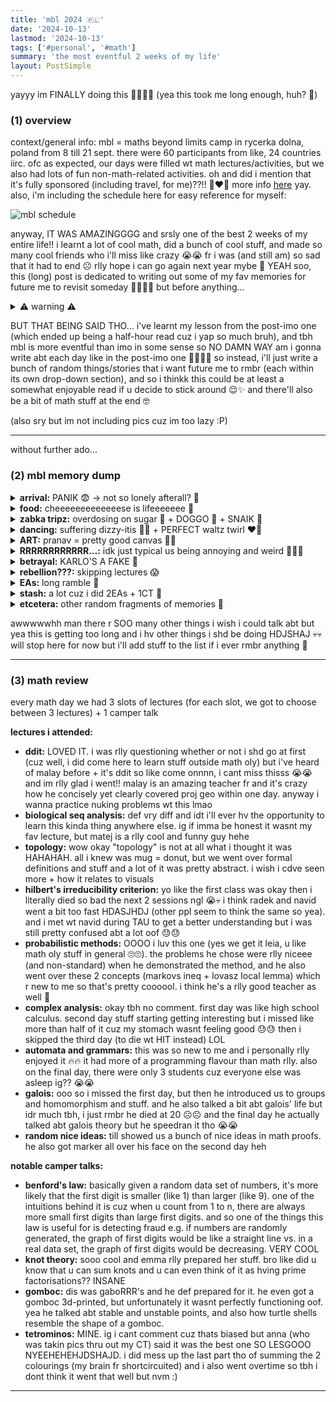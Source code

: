 ```yaml
---
title: 'mbl 2024 🇵🇱'
date: '2024-10-13'
lastmod: '2024-10-13'
tags: ['#personal', '#math']
summary: 'the most eventful 2 weeks of my life'
layout: PostSimple
---
```


yayyy im FINALLY doing this 😮‍💨😮‍💨 (yea this took me long enough, huh? 😬)

### (1) overview

context/general info: mbl = maths beyond limits camp in rycerka dolna, poland from 8 till 21 sept. there were 60 participants from like, 24 countries iirc. ofc as expected, our days were filled wt math lectures/activities, but we also had lots of fun non-math-related activities. oh and did i mention that it's fully sponsored (including travel, for me)??!! 🤩❤️‍🔥 more info [here](https://mathsbeyondlimits.eu/) yay. also, i'm including the schedule here for easy reference for myself:

<img src="/static/images/blogs/mbl schedule.png" alt="mbl schedule"/>

anyway, IT WAS AMAZINGGGG and srsly one of the best 2 weeks of my entire life!! i learnt a lot of cool math, did a bunch of cool stuff, and made so many cool friends who i'll miss like crazy 😭😭 fr i was (and still am) so sad that it had to end ☹️ rlly hope i can go again next year mybe 🥹 YEAH soo, this (long) post is dedicated to writing out some of my fav memories for future me to revisit someday 🫶🏻🫶🏻 but before anything...

<details>
  <summary>⚠️ warning ⚠️</summary>

hi if u're not me then istg this is so boring to read so literally pls don't waste ur time 💀💀💀 and also, (similar to the imo one ig,) im mostlyy writing this for my own eyes so most things are mentioned without context lol, so um yea u're very welcome to read it but later dun come back to me saying u wasted ur time reading this ha, i've warned u edi 🤠🤠 
</details>

BUT THAT BEING SAID THO... i've learnt my lesson from the post-imo one (which ended up being a half-hour read cuz i yap so much bruh), and tbh mbl is more eventful than imo in some sense so NO DAMN WAY am i gonna write abt each day like in the post-imo one 🙏🏻🙏🏻 so instead, i'll just write a bunch of random things/stories that i want future me to rmbr (each within its own drop-down section), and so i thinkk this could be at least a somewhat enjoyable read if u decide to stick around 😌✨ and there'll also be a bit of math stuff at the end 🤓

(also sry but im not including pics cuz im too lazy :P)

---

without further ado...

### (2) mbl memory dump

<details>
  <summary><b>arrival:</b> PANIK 😨 -> not so lonely afterall? 🫣</summary>

okay so i rmbr arriving and registering at the place at around the same time as emma and amila (but i didnt know them at the time). and tbh i wasn't worried abt anything bef, but literally at the moment i was registering, A TINGE OF ANXIETY SUDDENLY HIT cuz i suddenly realised like "i practically know no one here (okay there's karlo but i only half-know him) -> everyone here is super cracked at math while i can barely do mental addition -> what if i don't make any friends -> what if i end up hating this camp -> AH FRICK THIS IS SO SCARYYY ☹️☹️😭" yea but thankfully not long after registering, i met with kuba (who interviewed me) then ania (who i already talked to at imo) and i felt a lot more comforted so yay. and then i go downstairs, and SURPRISE SURPISE "HEY THAT'S THE GIRL (milly) I TALKED TO AT IMO". she was playing foosball wt another girl and i rmbr she was rlly friendly at imo, so i went up to them and asked if she rmbred me from imo, AND SHE SAID NOO oofffff 🥲💔💔 (bro we interacted SEVERALLLL times thru out imo btw 🫤🫤 but okay yk what, to be fair i did forget her name oops 💀💀 BUT I DID RMBR HER AND THAT SHE'S FROM SWEDEN 😤😤 but she did rmbr me aft i pulled out my imo jacket tho GAHAHAH) but yes then we reintroduced ourselves, and it turns out... we're ROOMMATES?? CRAAAZY 🤯🤯 okay then obvly i got to know the other girl as well, and i found out that she was maia, i.e. the person who im running an EA wt who i've kinda talked wt bef to discuss the EA. so i was like DAMNNN that's TWO ppl who i somewhat know 🤯🤯 and so tbh i felt a lot less anxious and more hopeful for the camp HAHAHAHAH 🤠🤠 (also at the time i met them, those 2 goofballs had literally JUST arrived and dropped everything after seeing the foosball table smh 🤡🤡😒) and then the 3 of us had a rlly nice chat in our (me + milly) room 🤩🤩 oooh then not long after, 2 indian guys arrived, and they were both at imo as well so we saw each other and said hi (hehe yay they rmbr me ~~unlike AHEM AHEM~~). yea so thankfully it didn't take long for me to feel less alone 🥹🥹🥹 (meanwhile it's been almost 2 months in kmb and i barely know anyone lmao help me 💀💀)
</details>

<details>
  <summary><b>food:</b> cheeeeeeeeeeeeese is lifeeeeeee 🧀</summary>

nom nom we always had buffet-style meals for bfast and dinner, and lunch was served. for bfast and dinner, i basically always ate sandwiches wt the diff kinds of cheeses (I LUV CHEESE!!) 🔥🔥 my fav cheese was this one triangular shaped cheese that was spicy 😋 lunch was mehhh - we had mashed potatoes a lot. we did get the chance to try some polish food tho!! we had these polish potato pancakes and i rlly rlly liked those. we also had these polish cabbage rolls wt rice in them, but i didnt enjoy that oop. there was also other stuff but i dont rlly rmbr 🫤 OH and there was also polish tea at every bfast and dinner - one wt sugar and one wtout sugar, BUT BOTH TASTED WEIRD ON ITS OWN, but i figured out the perfect ratio was 2:3 😎😎
</details>

<details>
  <summary><b>zabka tripz:</b> overdosing on sugar 🍫 + DOGGO 🐶 + SNAIK 🐍</summary>

maia had this thing where she wanted to go to zabka every day to buy ice cream (so much for saving money smh 😒), so EVERY DAY (im not exaggerating, we mybe missed like 1/2 days but that was it, and there were days where we went multiple times), she'd ajak ppl to come - fr the sole reason zabka's sales wdve been like 📈📈 LMAO. we bought a bar of milka chocolate pretty frequently (legit i dont think ive ever eaten so much chocolate within the span of 2 weeks), and we'd finish it like shortly after AND U'RE DEF NOT SUPPOSED TO FINISH IT THAT FAST (the packaging said like 3 pieces per serving AHAHAHA) 💀💀 and another funny thing i realised was that we always had chocolate during till's lecture so bro must be thinking we're munching on chocolates all the time 😭😭 anyway one particularly interesting zabka trip was when a dog followed us back LOLLL. and then it stayed at the campsite for a while but then the next day it was gone (idk but i think someone mustve brought it back out). and then another time, we saw a baby snake on the road and gaboRRR (being gaboRRR) was doin weird things and mocking it?? (idk) 🤔🤔
</details>

<details>
  <summary><b>dancing:</b> suffering dizzy-itis 😵‍💫 + PERFECT waltz twirl ❤️‍🔥</summary>

okay so maia and i went for EVERY dance EA tgt (except the irish one) so yea we're practically pro world-class dancers now frfr 😌💅🏻💯
<ul>
  <li> <b>traditional hungarian folkdance:</b> ur arms hv to form a weird 8-formation wt ur partner and istg the hand placement is actually SO SIMPLE but my teeny tiny brain was struggling to get it right broo HAHAHAHAH 😭😭 and then at some point while we were practicing the dance w music, we had to switch partners and i was gonna partner up wt mano BUT WE WERE FRICKIN STRUGGLING TO CONNECT OUR ARMS AND WE WERE LAUGHING SO HARD AND SHE WAS EVENTUALLY LEFT SO FAR BEHIND WHILE EVERYONE ELSE WAS MOVING AROUND, IT WAS SO FUNNY HAHAHSJHDJSHAJ 😭😭😭 but yea gaboRRR's EA was super fun and well-prepared. and later that night, we performed the dance we learned during cultural night bcs yas like i said, we all became pro dancers in one night fr 🔥⚡⚡</li>
  <li> <b>balboa:</b> it was my first time entering the "gym" (not rlly a gym but yea) and omg i love the place cuz the floor are those kiddy jigsaw mats and i felt like a lil kid again, I LOVED IT. anyway balboa was fun, BUT most importantly, maia and i discovered that my limit of spins before getting too dizzy (to the point i cant walk in a straight line) is 5 HAHAHHDJSAH 🤡🤡💀💀 and then at some point, i pretended to die on the ground or smth??? (bro i hv no idea what i was doing tbh), and then we started doing sit-ups to symbolise dying then undying IDK LMAO HAHASJDHASJ. yea we were goofing around a lot instead of practicing the actual dance oops (sorry amila) 😭😭 </li>
  <li> <b>waltz:</b> so like maia and i were waltzing (but also i get dizzy rlly easily so we kept taking breaks lol) and tbh we were kinda ~~noob~~ ✨ chaotic ✨ at everything, BUT THEN we eventually learnt the fancy twirl 😍😍, and then we showed it to valentin (the guy teaching/running the EA) ~~and we were doing it kinda wrong at first but~~ THENN he called it PER 👏🏻 FECT 👏🏻. im gonna rub it in ur face again just cuz i can: <b>PER</b> 👏🏻 <b>FECT</b> 👏🏻, which is like the highest level of compliment u can get SO LIKEE 💅🏻💅🏻 AND IT WAS RLLY FUNNY CUZ AFTER THAT WE WERE TOTALLY OVERHYPING OURSELVES UP ABT IT, and then while everyone else was practicing, we went up to like almost EVERY person there individually for literally NOTHING ELSE but to show off our twirl to them HAHAHAHAH 😭😭😭 and bef we showed it to each person, i would totally oversell it like "get ready to see the greatest thing u'll ever see in ur life", "watch closely", "valentin called it perfect" - and then we'd demonstrate the twirl and ppl would just play along and act shocked and be all like "OMG THAT WAS CRAZYYY 😱😱" and honestly it's so funny to think abt HAHAHSJDHJAS 😭😭😭 and bruh then ppl would be like asking us for advice to do the twirl and stuff and we'd say like "meh not bad, but not as good as ours 😇😇" even tho they were doin it pretty good LIKE IT'S SO MEAN HAHAHAHAH. tbh i feel like it's not that funny when i explain it (it's like a "u had to be there" kinda thing) but istg it's so amusing to me 🤧🤧 also our waltz twirl was so gud and iconic that it even made it into mbl chronicles 🔥🔥💯 oh and unrelated but there was also girl guy stuff going on there AHEM AHEM 👀☕ ah yes and the first time we went was for maia's bday, and then we went again for a second time for my bday (it was technically the night after, but still), which is actually a kinda cool coincidence </li>
  <li> <b>polish folkdance:</b> lmao it was super tiring (a lot of jumps) so eventually maia and i just gave up and sat down GAHAHAHA 🤡🤡 and then we started showing off weird stuff we could do wt our body LOL e.g. maia can move her ears (which is proof she's not human btw) and then we eventually left to do i forgot wat HAHAHAHAH (sorry antoni) 🙃🙃 </li>
</ul>
  BRUHH help why did i ramble so much, i fr didn't intend this section to be that long, i gotta stop doing this man 😔😔
</details>

<details>
  <summary><b>ART:</b> pranav = pretty good canvas 👍🏻</summary>

there r vids n pics so i dont needa explain much, but basically bro fell asleep in the sauna (he always slept in the sauna), then karlo had this miraculous idea of drawing on his face with a whiteboard marker HAHAHAHA 🔥🔥 (and i agreed to it cuz earlier that day, pranav made a little scribble on my face wt marker soooo, at least this way we can call it even 😁) so at first it was just me + karlo + maia + mihajro who vandalised him (i contributed a teardrop :D) (and no he didn't wake up, bro was practically dead), but after we left, apparently there were other groups of ppl who went into the sauna to draw on him as well (on his body this time) WHICH IS HONESTLY RLLY FUNNY cuz like from an optimistic pov, pranav can be seen as our✨ community artwork ✨ as a result of our collective international efforts!! WHAT A WAY TO UNITE MANKIND ACROSS COUNTRIES AMIRITE 🤯🤯💪🏻💪🏻 also pranav said he wasnt even mad cuz he wdve done the same lol
</details>

<details>
  <summary><b>RRRRRRRRRRRR...:</b> idk just typical us being annoying and weird 🤷🏻‍♀️</summary>

lmao so i was askin karlo how to pronounce his name and it's pronounced like kaRRRlo (like, roll the R rlly quickly? idk but karlo described it as an angry r which is a pretty good way to describe it tbh.) and it's SOOO FUN to pronounce, so ofc the most natural thing to do was for maia and i to start rolling our r's for everyone's name!! HEHEHDJSAHDJA 😇😇😇 so e.g. rusa = RRRusa, pranav = pRRRanav, leonard = leonaRRRd, nordstrom = noRRRdstRRRom. then a super fun one is gabor farkas ferenc = gaboRRR faRRRkas feRRRenc. and we started adding r's in random places too like leia = leiaRRR, maia = maiaRRR, mihajlo = mihajRRRo GAAHAHAH. and then idr who did, but we also came up with the notation to use r with a bar (r̄) like in recurring decimals 🤓☝🏻
</details>

<details>
  <summary><b>betrayal:</b> KARLO'S A FAKE 👿</summary>

basically there's this killer game thingy that we played, and essentially u hv to kill a certain someone by touching them wt a certain object - person and object are tasked by the ppl running the game. anyway my task was (surprise surpirse 🙄) to kill maia wt a fork, but then we (me + maia + karlo) were discussing our tasks in the sauna, soooo i just pretended i had to kill gabor after karlo brought it up lol 🤷🏻‍♀️🤷🏻‍♀️ karlo had to kill mira and maia had to kill some random guy - so ig at that point, we implicitly formed a pact. but later that night, i whispered to karlo (when maia wasnt around) to tell him that i actually had to kill maia and he was willing to help me, SLAY 😍😍 (karlo's such a true friend frfr &lt;3), SO we planned it out and he even went up to his room to grab his fork for me 🥹🥹 then everything went smoothly according to plan: maia and i were eventually alone outside, then with the ✨ gentle touch of karlo's fork against her arm ✨ BOOM MISSION ACCOMPLISHED, EASIEST KILL OF MY LIFEEE 🥱🥱 karlo and i both apologised aft that, but ik secretly we were both proud 😌💅🏻💅🏻 now fast-forward to later that night, im walking wt karlo upstairs to my room cuz i wanna sleep, but bro is tryna convince me to play table tennis wt him for some reason?? so we both walk near the table, then without me even realising it... IM... DEAD?? 😭💀 YEA so basically karlo actually had to kill me (not mira like i believed), which he slickly did with his watch - NOT COOL KARLO 😒😤🤬🙄 and so now he has not just one, but TWO kills i.e. me + maia. but gg tbh i'm not even mad bcs DAMN that was rlly well-played ngl 😹😹 unlike me he was actually big brain, and he was good at lying without acting sus (or mybe im just oblivious) 🥶 karlo was doin pretty well aft that too (like by the second day he already had 7 kills or smth), but he was eventually killed oof (i was rooting for him) 😔😔😭
</details>
  
<details>
  <summary><b>rebellion???:</b> skipping lectures 😱</summary>

jk im a good kid 😇😇 and i only skipped 2 lectures which is actually comparatively good 😎💯 (rusa skipped like god knows how many.) the first time i skipped was the final day of the complex analysis one (cuz i missed a lot from the 2nd day and wasnt rlly enjoying it), but i just did boring stuff i.e. reviewing the HIT handout from the morning lecture cuz i was soooo frickin lost during that lecture oof 💀 the second time i skipped was the first day of the galois one: basically during the break, i was in the sauna with maia + blankets + heater and so u can imagine it was rllyy comfortable and WARM (keyword: <b>WARM</b>, which btw means NOT COLD) and so we didnt wanna get up (+ we were hving a hard time deciding which lecture to attend) so we ended up skipping tgt HAHAHAHAH, but we spent the time listening to gud music (like the nbhd and troye sivan) + sharing stuff abt our countries SO I'D SAY THAT WAS TIME VERY WELL-SPENT 💅🏻💅🏻💅🏻 literally just vibing to music wt ppl is suchh an underrated hangout activity 🫤🫤
</details>

<details>
  <summary><b>EAs:</b> long ramble 🥱</summary>

just gonna talk abt the interesting ones here ig (and skipping the dancing ones cuz yea i already rambled too much abt that)
<ul>
  <li> <b>cultural nite:</b> milly's!! very cultural indeed 🤌🏻🤌🏻 we did some goofy swedish dance, ate yummy polish candies/chocs, and there were many performances as well </li>
  <li> <b>ppt karaoke:</b> yea so this was the one by me + maia + daniel + leonard. i had control of the slides so it was pretty fun messing wt ppl 😍😍 bro when it was daniel's turn, it reached the last slide but it had no "thank you" slide, so i just left it like that la AND HE KEPT RAMBLING ON AND ON AND ON HAHAHAH. then i agreed wt maia that we'd clap (to signal that he's done) if he ever stopped talking BUT HE WDNT STOP TALKING BRUHHH HE JUST KEPT YAPPING ABT THE STUPID PICTURE ON SCREEN GAHAHAH 😭😭 he went on for pretty long and it was so entertaining watching him struggle to come up wt things to say 😹😹😹 </li>
  <li> <b>paracoord bracelets:</b> clashed wt our ppt karaoke one, but we went afterwards and anastasia was nice enough to teach us yay. honestly super cool 🔥</li>
  <li> <b>estimathon:</b> MY TEAM GOT SECOND (from the bottom)!! it was fun but super hard lol, we were sooo so off for so many things 😔😔 yo and that day i learnt that lego produces like 430 new lego sets each year WHICH IS INSANE </li>
  <li> <b>debatable:</b> debate wt targeted prompts + weird things u hv to do. mano was screaming at a wall, pranav was arguing why milk shdnt be in tea (very much against his belief), igor took off his shirt to flex his muscles, gabor was doin goofy tap dancing (and a handstand at some point) while being super pro-US (and writing some freedom function thingy??), leonard was standing on the table for some reason, and the whole thing was pretty chaotic and fun to watch so yea HAHAHAHA 🤡🤡 </li>
  <li> <b>paper planes:</b> MINEEEE. no comment. we just made paper planes and it was fun :> </li>
  <li> <b>hand sculptures:</b> i tried doing a 🤟🏻 model of my hand but im stupid and impatient so the whole thing fell apart HAHAHAH. kinda sad but issokay cuz it's my skill issue anyway. the other guys did WACKY things tho. sylwia did her foot (bcs apparently someone had a fetish for her feet or smth so she could gv that as a present idk HAHAHAH). anna and antoni did their face and idr seeing antoni's (antoni also did his whole arm), but anna's turned out SO DOPE </li>
  <li> <b>embroidery:</b> this one was rusa's and she was begging us not to go GAHAHAHAH but ofc i showed up SLAY 😍😍 it was actually pretty fun and i did a bunch of easy straight-line designs (tetromino, impossible triangle, tetrahedron) without much planning bcs i ~~dont hv patience~~ was #followingmyheart ❤️‍🔥❤️‍🔥❤️‍🔥 also maia was bein a super bad student to rusa cuz she was impatient and just jumped into things smh 😤😤 but she did some actually rlly nice stuff like a rose + dolphin + f1 car (but also i totally deserve some credit cuz she used my phone for a reference pic hehe 😉) </li>
  <li> <b>quiz night:</b> my grp consisted of me + maia + gabor + daniel + mihajro. honestly im rlly dum and hv like 0 general knowledge so i barely contributed to the team oof 😬😬 also they gave us jane street cubes (rubik's speed) right before so i was basically mindlessly solving it over and over again while the guys were hard-carrying 🤓 i learnt a lot of interesting stuff tho like denmark's goofy tradition of jumping off chairs during new years 🤔🤔 we did well in the ones which we had to answer on paper, but we didnt get a SINGLE point from the speed round stuff (music and theatre). also mateusz was rlly impressive in music stuff iirc (like he rmbred the year of awards or smth idk). ANYWAY my team actually did rlly well and we ended up placing 3rd, BUT the first two teams consisted mostly of organisers so MEHHH WE WERE PRACTICALLY THE CHAMPS 😤💪🏻 </li>
  <li> <b>origami:</b> it was rlly nice and chill cuz it was just a few of us, so we just chatted and vibed while doing origami. i talked to anna a lot at that time and was telling her abt life in msia lol. i made a cute lil froggy, a black rose, and a vry pretty butterfly - quite proud of it tbh 😌✨ </li>
  <li> <b>guess that mbl participant:</b> mihajro's!! so we get randomised (not rlly but yea) names of ppl who we're supposed to make a portrait of and HAHA surprise surprise i wonder who i got (maia again, ofc) 😐😐 ANYWAY i drew stickman maia eating choc and ice cream in front of zabka (i spent more time on the zabka logo than on maia HAHAHAHA) AND I THINK IT ACTUALLY TURNED OUT PRETTY GOOD AND IM FR PROUD OF IT YAYAYAY 😍 i think it captures maia (and her obsession for zabka) perfectly 😭😭 and maia did one of me too and it kinda made me feel bad CUZ SHE ACTUALLY TRIED AND DID A FACE PORTRAIT OF ME WHILE I DID A STICKMANNN AAASHSJDJF (sorry maia) 😬😬😬 </li>
  <li> <b>karaoke night:</b> the EA i enjoyed most kut 🫶🏻🫶🏻 and it was run by maia and leonard so plus points for that, and extra plus points bcs it's how i spent the start of my bday 🔥 as someone who rlly likes music, vibing and singing and dancing tgt is just soo uhhh, for lack of a better word, NICEEE 😭😭 likeee it was so indescribably nice to let loose wt everyone and tbh idk when else i'd ever be able to do that again (~~msia is too conservative rip~~ 🥶) so it's probably one of my fav memories in life ever 🥺💗 also pranav was sayin that my song recs r rlly good and ofc i totally agree (viva la vida, i want it that way, iris) 🤩🤩🤩 yep anyway at first it was just grp singing, then at some point i got a SUPER CUTEE vid of karlo and rusa bonding over taylor swift, then me and karlo got up on chairs (it was nice feeling tall), then we did macarena SLAY, then i vibed/danced wt maia &lt;3, then maia was showing off lukas graham THEN IT TURNED INTO A JUST DANCE SESSION GAHAHAHAHA 🙃🙃 oh and if it wasnt clear by that chronology, it dragged on till pretty late lol (i'm glad it did) </li>
</ul>
</details>

<details>
  <summary><b>stash:</b> a lot cuz i did 2EAs + 1CT 🤩 </summary>

1 mbl sweatshirt, 1 mbl php shirt, 1 jane street shirt, 2 jane street rubik's cubes (bcs mihajro gave one he found to me), 1 mbl frisbee, 2 mbl tote bags, 1 mbl mug, 1 mbl beanie, 2 mbl stickers, 1 mbl folder 🔥🔥
</details>

<details>
  <summary><b>etcetera:</b> other random fragments of memories 🧩</summary>
<ul>
<li> did many jigsaw puzzles - karlo was bein a motivational coach lol, also enjoyed vibing to music wt milly ✨ </li>
<li> maia taught me some cool feet thing that we practiced while waiting in lunch queues </li>
<li> during the campfire on the last night, milly and i both wore sunglasses, and i was wearing a hoodie and carrying my sling bag as well so i fr looked like a drug dealer bruh 🤫🤫 </li>
<li> bro theres this one dude who dresses so classy all the time (coat, slacks, hand-carry work bag), and he went like that on the hike as well and he was pretty far ahead of all of us so it was fr gving main character vibes (i hv pics) 😭😭 </li>
<li> pranav's iconic line: "WHAT A MAN" 🤡 </li>
<li> had maggi on the final night - pranav and i were making fun of maia for not eating it right i.e. loud enuf (like a true asian) </li>
<li> marian had some my little pony EA in the sauna at like 4am on the final night HAHAHAH most legendary mbl EA fr </li>
<li> maia was supposed to die aft she turned 19 (mira and i schemed her murder) but the organisers thought she was 18 so she has an extra yr of life now 🫤🫤 (bro im gonna be so confused reading this in the future 💀) </li>
<li> we had an imposter syndrome talk and woah the poll results revealed that girls are way less comfortable asking questions in class than guys </li>
<li> we played mind games like gabor's music box, does it touch, open or close, and magic pen which mihajro took so damn long to figure out lmao </li>
<li> anastasia plays the guitar and sings rlly well - so during the campfire, we + maia + leonard ditched the grp sing-along and sang our own songs (sweater weather ⚡) and it was rlly nice </li>
<li> i #followedmyheart while doing tie dye (and unsurprisingly ended up completely butchering it) and i was convinced it was gonna come out lookin like a heat map but (1) apparently i put way too much ink and (2) my shirt material wasnt right so the colour didnt stick anyway. so the shirt ended up lookin like a random blend of pastel colours HDASJHDSAJ. im glad for (2) tho bcs otherwise my shirt wdve literally been so ugly 🤡🤡 </li>
<li> oh there was also ahem ahem ✨ spicy stuff ✨ going on at camp ☕👀 but it feels wrong to put it here, so to future leia: check ur google keep notes☝🏻‼️ </li>
</ul>
</details>

awwwwwhh man there r SOO many other things i wish i could talk abt but yea this is getting too long and i hv other things i shd be doing HDJSHAJ 💀💀 will stop here for now but i'll add stuff to the list if i ever rmbr anything 🫡

---

### (3) math review
every math day we had 3 slots of lectures (for each slot, we got to choose between 3 lectures) + 1 camper talk

**lectures i attended:**
- **ddit:** LOVED IT. i was rlly questioning whether or not i shd go at first (cuz well, i did come here to learn stuff outside math oly) but i've heard of malay before + it's ddit so like come onnnn, i cant miss thisss 😭😭 and im rlly glad i went!! malay is an amazing teacher fr and it's crazy how he concisely yet clearly covered proj geo within one day. anyway i wanna practice nuking problems wt this lmao
- **biological seq analysis:** def vry diff and idt i'll ever hv the opportunity to learn this kinda thing anywhere else. ig if imma be honest it wasnt my fav lecture, but matej is a rlly cool and funny guy hehe
- **topology:** wow okay "topology" is not at all what i thought it was HAHAHAH. all i knew was mug = donut, but we went over formal definitions and stuff and a lot of it was pretty abstract. i wish i cdve seen more + how it relates to visuals 
- **hilbert's irreducibility criterion:** yo like the first class was okay then i literally died so bad the next 2 sessions ngl 😭💀 i think radek and navid went a bit too fast HDASJHDJ (other ppl seem to think the same so yea). and i met wt navid during TAU to get a better understanding but i was still pretty confused abt a lot oof 😓😓
- **probabilistic methods:** OOOO i luv this one (yes we get it leia, u like math oly stuff in general 🙄🙄). the problems he chose were rlly niceee (and non-standard) when he demonstrated the method, and he also went over these 2 concepts (markovs ineq + lovasz local lemma) which r new to me so that's pretty coooool. i think he's a rlly good teacher as well 🤩
- **complex analysis:** okay tbh no comment. first day was like high school calculus. second day stuff starting getting interesting but i missed like more than half of it cuz my stomach wasnt feeling good 😓😓 then i skipped the third day (to die wt HIT instead) LOL
- **automata and grammars:** this was so new to me and i personally rlly enjoyed it 🔥🔥 it had more of a programming flavour than math rlly. also on the final day, there were only 3 students cuz everyone else was asleep ig?? 😭😭
- **galois:** ooo so i missed the first day, but then he introduced us to groups and homomorphism and stuff. and he also talked a bit abt galois' life but idr much tbh, i just rmbr he died at 20 ☹️☹️ and the final day he actually talked abt galois theory but he speedran it tho 😭😭
- **random nice ideas:** till showed us a bunch of nice ideas in math proofs. he also got marker all over his face on the second day heh

**notable camper talks:**
- **benford's law:** basically given a random data set of numbers, it's more likely that the first digit is smaller (like 1) than larger (like 9). one of the intuitions behind it is cuz when u count from 1 to n, there are always more small first digits than large first digits. and so one of the things this law is useful for is detecting fraud e.g. if numbers are randomly generated, the graph of first digits would be like a straight line vs. in a real data set, the graph of first digits would be decreasing. VERY COOL
- **knot theory:** sooo cool and emma rlly prepared her stuff. bro like did u know that u can sum knots and u can even think of it as hving prime factorisations?? INSANE
- **gomboc:** dis was gaboRRR's and he def prepared for it. he even got a gomboc 3d-printed, but unfortunately it wasnt perfectly functioning oof. yea he talked abt stable and unstable points, and also how turtle shells resemble the shape of a gomboc.
- **tetrominos:** MINE. ig i cant comment cuz thats biased but anna (who was takin pics thru out my CT) said it was the best one SO LESGOOO NYEEHEHEHJDSHAJD. i did mess up the last part tho of summing the 2 colourings (my brain fr shortcircuited) and i also went overtime so tbh i dont think it went that well but nvm :)

---

<script async src="https://talk.hyvor.com/embed/embed.js" type="module"></script>
<hyvor-talk-comments website-id="11281" page-id="https://leia-mayssa.vercel.app/blog/mbl%202024"></hyvor-talk-comments>
